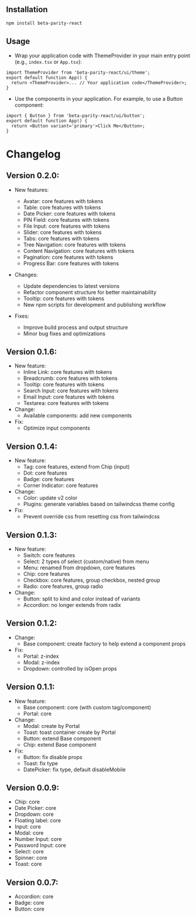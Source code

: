<main className="prose flex min-h-screen w-full flex-col gap-8 p-8 sm:px-12 md:px-24 2xl:px-48">

## Installation

```bash
npm install beta-parity-react
```

## Usage

- Wrap your application code with ThemeProvider in your main entry point (e.g., `index.tsx` or `App.tsx`):

```tsx
import ThemeProvider from 'beta-parity-react/ui/theme';
export default function App() {
  return <ThemeProvider>... // Your application code</ThemeProvider>;
}
```

- Use the components in your application. For example, to use a Button component:

```tsx
import { Button } from 'beta-parity-react/ui/button';
export default function App() {
  return <Button variant='primary'>Click Me</Button>;
}
```

# Changelog

## Version 0.2.0:

- New features:

  - Avatar: core features with tokens
  - Table: core features with tokens
  - Date Picker: core features with tokens
  - PIN Field: core features with tokens
  - File Input: core features with tokens
  - Slider: core features with tokens
  - Tabs: core features with tokens
  - Tree Navigation: core features with tokens
  - Content Navigation: core features with tokens
  - Pagination: core features with tokens
  - Progress Bar: core features with tokens

- Changes:
  - Update dependencies to latest versions
  - Refactor component structure for better maintainability
  - Tooltip: core features with tokens
  - New npm scripts for development and publishing workflow
- Fixes:
  - Improve build process and output structure
  - Minor bug fixes and optimizations

## Version 0.1.6:

- New feature:
  - Inline Link: core features with tokens
  - Breadcrumb: core features with tokens
  - Tooltip: core features with tokens
  - Search Input: core features with tokens
  - Email Input: core features with tokens
  - Textarea: core features with tokens
- Change:
  - Available components: add new components
- Fix:
  - Optimize input components

## Version 0.1.4:

- New feature:
  - Tag: core features, extend from Chip (input)
  - Dot: core features
  - Badge: core features
  - Corner Indicator: core features
- Change:
  - Color: update v2 color
  - Plugins: generate variables based on tailwindcss theme config
- Fix:
  - Prevent override css from resetting css from tailwindcss

## Version 0.1.3:

- New feature:
  - Switch: core features
  - Select: 2 types of select (custom/native) from menu
  - Menu: renamed from dropdown, core features
  - Chip: core features
  - Checkbox: core features, group checkbox, nested group
  - Radio: core features, group radio
- Change:
  - Button: split to kind and color instead of variants
  - Accordion: no longer extends from radix

## Version 0.1.2:

- Change:
  - Base component: create factory to help extend a component props
- Fix:
  - Portal: z-index
  - Modal: z-index
  - Dropdown: controlled by isOpen props

## Version 0.1.1:

- New feature:
  - Base component: core (with custom tag/component)
  - Portal: core
- Change:
  - Modal: create by Portal
  - Toast: toast container create by Portal
  - Button: extend Base component
  - Chip: extend Base component
- Fix:
  - Button: fix disable props
  - Toast: fix type
  - DatePicker: fix type, default disableMobile

## Version 0.0.9:

- Chip: core
- Date Picker: core
- Dropdown: core
- Floating label: core
- Input: core
- Modal: core
- Number Input: core
- Password Input: core
- Select: core
- Spinner: core
- Toast: core

## Version 0.0.7:

- Accordion: core
- Badge: core
- Button: core

</main>
